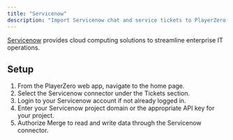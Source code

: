 ```yaml
---
title: "Servicenow"
description: "Import Servicenow chat and service tickets to PlayerZero to measure the customer impact of your code."
---
```


[Servicenow](https://www.servicenow.com/) provides cloud computing solutions to streamline enterprise IT operations.

<Snippet file="ticketing-connector.mdx" />

## Setup
1. From the PlayerZero web app, navigate to the home page.
2. Select the Servicenow connector under the Tickets section.
3. Login to your Servicenow account if not already logged in.
4. Enter your Servicenow project domain or the appropriate API key for your project.
5. Authorize Merge to read and write data through the Servicenow connector.